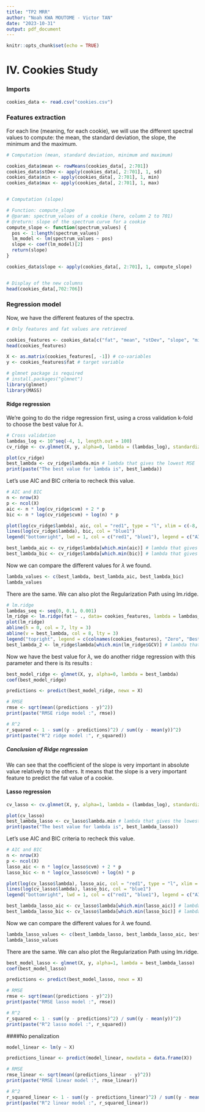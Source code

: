 ```yaml
---
title: "TP2 MRR"
author: "Noah KWA MOUTOME - Victor TAN"
date: "2023-10-31"
output: pdf_document
---
```


```r
knitr::opts_chunk$set(echo = TRUE)
```

# IV. Cookies Study

### Imports
```r
cookies_data <- read.csv("cookies.csv")
```

### Features extraction

For each line (meaning, for each cookie), we will use the different spectral values to compute: the mean, the standard deviation, the slope, the minimum and the maximum. 

```r
# Computation (mean, standard deviation, minimum and maximum)

cookies_data$mean <- rowMeans(cookies_data[, 2:701])
cookies_data$stDev <- apply(cookies_data[, 2:701], 1, sd)
cookies_data$min <- apply(cookies_data[, 2:701], 1, min)
cookies_data$max <- apply(cookies_data[, 2:701], 1, max)


# Computation (slope)

# Function: compute_slope
# @param: spectrum_values of a cookie (here, column 2 to 701)
# @return: slope of the spectrum curve for a cookie
compute_slope <- function(spectrum_values) {
  pos <- 1:length(spectrum_values)
  lm_model <- lm(spectrum_values ~ pos)
  slope <- coef(lm_model)[2]
  return(slope)
}

cookies_data$slope <- apply(cookies_data[, 2:701], 1, compute_slope) 


# Display of the new columns
head(cookies_data[,702:706])
```

### Regression model

Now, we have the different features of the spectra. 

```r
# Only features and fat values are retrieved

cookies_features <- cookies_data[c("fat", "mean", "stDev", "slope", "min", "max")]
head(cookies_features)

X <- as.matrix(cookies_features[, -1]) # co-variables
y <- cookies_features$fat # target variable
```

```r
# glmnet package is required 
# install.packages("glmnet")
library(glmnet)
library(MASS)
```

#### Ridge regression

We're going to do the ridge regression first, using a cross validation k-fold to choose the best value for $\lambda$.

```r
# Cross validation
lambdas_log <- 10^seq(-4, 1, length.out = 100)
cv_ridge <- cv.glmnet(X, y, alpha=0, lambda = (lambdas_log), standardize = TRUE)

plot(cv_ridge)
best_lambda <- cv_ridge$lambda.min # lambda that gives the lowest MSE
print(paste("The best value for lambda is", best_lambda))
```

Let's use AIC and BIC criteria to recheck this value.

```r
# AIC and BIC
n <- nrow(X)
p <- ncol(X)
aic <- n * log(cv_ridge$cvm) + 2 * p
bic <- n * log(cv_ridge$cvm) + log(n) * p

plot(log(cv_ridge$lambda), aic, col = "red1", type = "l", xlim = c(-8, -2), ylab = "Information Criterion")
lines(log(cv_ridge$lambda), bic, col = "blue1")
legend("bottomright", lwd = 1, col = c("red1", "blue1"), legend = c("AIC", "BIC"))

best_lambda_aic <- cv_ridge$lambda[which.min(aic)] # lambda that gives the lowest AIC
best_lambda_bic <- cv_ridge$lambda[which.min(bic)] # lambda that gives the lowest BIC
```

Now we can compare the different values for $\lambda$ we found.

```r
lambda_values <- c(best_lambda, best_lambda_aic, best_lambda_bic)
lambda_values
```

There are the same. We can also plot the Regularization Path using lm.ridge.

```r
# lm.ridge
lambdas_seq <- seq(0, 0.1, 0.001)
lm_ridge <- lm.ridge(fat ~ ., data= cookies_features, lambda = lambdas_seq)
plot(lm_ridge)
abline(h = 0, col = 7, lty = 3)
abline(v = best_lambda, col = 8, lty = 3)
legend("topright", legend = c(colnames(cookies_features), "Zero", "Best Lambda"), col = 1:8, lty = 1)
best_lambda_2 <- lm_ridge$lambda[which.min(lm_ridge$GCV)] # lambda that gives the lowest GCV
```

Now we have the best value for $\lambda$, we do another ridge regression with this parameter and there is its results : 

```r
best_model_ridge <- glmnet(X, y, alpha=0, lambda = best_lambda)
coef(best_model_ridge)
```

```r
predictions <- predict(best_model_ridge, newx = X)

# RMSE
rmse <- sqrt(mean((predictions - y)^2)) 
print(paste("RMSE ridge model :", rmse))

# R^2
r_squared <- 1 - sum((y - predictions)^2) / sum((y - mean(y))^2)
print(paste("R^2 ridge model :", r_squared))

```

##### Conclusion of Ridge regression

We can see that the coefficient of the slope is very important in absolute value relatively to the others. It means that the slope is a very important feature to predict the fat value of a cookie.

#### Lasso regression

```r
cv_lasso <- cv.glmnet(X, y, alpha=1, lambda = (lambdas_log), standardize = TRUE)

plot(cv_lasso)
best_lambda_lasso <- cv_lasso$lambda.min # lambda that gives the lowest MSE
print(paste("The best value for lambda is", best_lambda_lasso))
```

Let's use AIC and BIC criteria to recheck this value.

```r
# AIC and BIC
n <- nrow(X)
p <- ncol(X)
lasso_aic <- n * log(cv_lasso$cvm) + 2 * p
lasso_bic <- n * log(cv_lasso$cvm) + log(n) * p

plot(log(cv_lasso$lambda), lasso_aic, col = "red1", type = "l", xlim = c(-8, -2), ylab = "Information Criterion")
lines(log(cv_lasso$lambda), lasso_bic, col = "blue1")
legend("bottomright", lwd = 1, col = c("red1", "blue1"), legend = c("AIC", "BIC"))

best_lambda_lasso_aic <- cv_lasso$lambda[which.min(lasso_aic)] # lambda that gives the lowest AIC
best_lambda_lasso_bic <- cv_lasso$lambda[which.min(lasso_bic)] # lambda that gives the lowest BIC
```

Now we can compare the different values for $\lambda$ we found.

```r
lambda_lasso_values <- c(best_lambda_lasso, best_lambda_lasso_aic, best_lambda_lasso_bic)
lambda_lasso_values
```

There are the same. We can also plot the Regularization Path using lm.ridge.





```r
best_model_lasso <- glmnet(X, y, alpha=1, lambda = best_lambda_lasso)
coef(best_model_lasso)
```

```r
predictions <- predict(best_model_lasso, newx = X)

# RMSE
rmse <- sqrt(mean((predictions - y)^2)) 
print(paste("RMSE lasso model :", rmse))

# R^2
r_squared <- 1 - sum((y - predictions)^2) / sum((y - mean(y))^2)
print(paste("R^2 lasso model :", r_squared))

```
####No penalization

```r
model_linear <- lm(y ~ X)

predictions_linear <- predict(model_linear, newdata = data.frame(X))

# RMSE
rmse_linear <- sqrt(mean((predictions_linear - y)^2)) 
print(paste("RMSE linear model :", rmse_linear))

# R^2
r_squared_linear <- 1 - sum((y - predictions_linear)^2) / sum((y - mean(y))^2)
print(paste("R^2 linear model :", r_squared_linear))
```